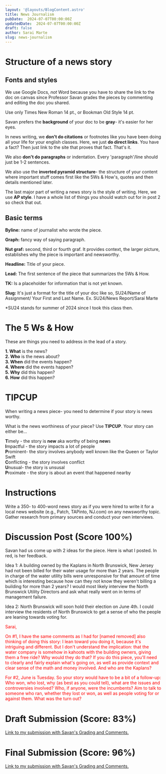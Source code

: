 ```yaml
---
layout: '@layouts/BlogContent.astro'
title: News Journalism
pubDate:  2024-07-07T00:00:00Z 
updatedDate:  2024-07-07T00:00:00Z 
draft: false
author: Sarai Marte
slug: news-journalism
---
```


# Structure of a news story 



## Fonts and styles



We use Google Docs, *not* Word because you have to share the link to the doc on canvas since Professor Savan grades the pieces by commenting and editing the doc you shared.



Use only Times New Roman 14 pt., or Bookman Old Style 14 pt. 



Savan prefers the **background** of your doc to be **gray**- it's easier for her eyes. 



In news writing, we **don't do citations** or footnotes like you have been doing all your life for your english classes. Here, we just **do direct links**. You have a fact? Then just link to the site that proves that fact. That's it.  



We also **don't do paragraphs** or indentation. Every 'paragraph'/line should just be 1-2 sentences. 



We also use the **inverted pyramid structure**- the structure of your content where important stuff comes first like the 5Ws & How's, quotes and then details mentioned later. 



The last major part of writing a news story is the style of writing. Here, we use **AP style**. I have a whole list of things you should watch out for in post 2 so check that out.  



## Basic terms



**Byline:** name of journalist who wrote the piece.



**Graph:** fancy way of saying paragraph.



**Nut graf:** second, third or fourth graf. It provides context, the larger picture, establishes why the piece is important and newsworthy.  



**Headline:** Title of your piece.



**Lead:** The first sentence of the piece that summarizes the 5Ws & How. 



**TK:** Is a placeholder for information that is not yet known. 



**Slug:** It's just a format for the title of your doc like so, SU24/Name of Assignment/ Your First and Last Name. Ex. SU24/News Report/Sarai Marte



*SU24 stands for summer of 2024 since I took this class then. 



# The 5 Ws & How



These are things you need to address in the lead of a story. 



**1. What** is the news?  
**2. Who** is the news about?  
**3. When** did the events happen?  
**4. Where** did the events happen?  
**5. Why** did this happen?  
**6. How** did this happen?  



# TIPCUP



When writing a news piece- you need to determine if your story is news worthy.



What is the news worthiness of your piece? Use **TIPCUP**. Your story can either be...



**T**imely - the story is **new** aka worthy of being **new**s  
**I**mpactful - the story impacts a lot of people    
**P**rominent- the story involves anybody well known like the Queen or Taylor Swift   
**C**onflicting - the story involves conflict    
**U**nusual- the story is unsusal     
**P**roximate - the story is about an event that happened nearby      



# Instructions 



Write a 350- to 400-word news story as if you were hired to write it for a local news website (e.g., Patch, TAPinto, NJ.com) on any newsworthy topic. Gather research from primary sources and conduct your own interviews.



# Discussion Post (Score 100%)



Savan had us come up with 2 ideas for the piece. Here is what I posted. In red, is her feedback. 



Idea 1: A building owned by the Kaplans in North Brunswick, New Jersey had not been billed for their water usage for more than 2 years. The people in charge of the water utility bills were unresponsive for that amount of time which is interesting because how can they not know they weren't billing a building for more than 2 years? I would most likely interview the North Brunswick Utility Directors and ask what really went on in terms of management failure.



Idea 2: North Brunswick will soon hold their election on June 4th. I could interview the residents of North Brunswick to get a sense of who the people are leaning towards voting for.



<span style = "color:red;">

Sarai,



On #1, I have the same comments as I had for [named removed] also thinking of doing this story: I lean toward you doing it, because it's intriguing and different. But I don't understand the implication: that the water company is somehow in kahoots with the building owners, giving them a free ride? Why would they do that? If you do this piece, you'll need to clearly and fairly explain what's going on, as well as provide context and clear sense of the math and money involved. And who are the Kaplans? 



For #2, June is Tuesday. So your story would have to be a bit of a follow-up: Who won, who lost, why (as best as you could tell), what are the issues and controversies involved? Who, if anyone, were the incumbents? Aim to talk to someone who ran, whether they lost or won, as well as people voting for or against them. What was the turn out? 

</span>



# Draft Submission (Score: 83%)



<a href = "https://docs.google.com/document/d/1jU0QZo5BXmzEg9T-QjqMcVPl5rRKD0IdpYOYkx8-krQ/edit?usp=sharing"> Link to my submission with Savan's Grading and Comments.</a>



# Final Submission (Score: 96%)



<a href = "https://docs.google.com/document/d/1dUP856TVnQYAs3m0AOqHmuu0gWzj-3ESi3HDHPKI2sE/edit?usp=sharing"> Link to my submission with Savan's Grading and Comments.</a>
